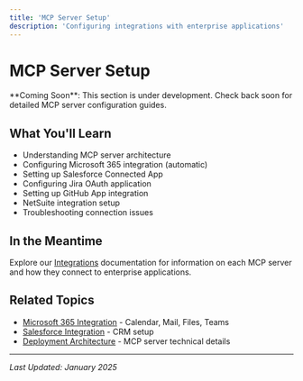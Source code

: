 ```yaml
---
title: 'MCP Server Setup'
description: 'Configuring integrations with enterprise applications'
---
```


# MCP Server Setup

<Info>
  **Coming Soon**: This section is under development. Check back soon for detailed MCP server configuration guides.
</Info>

## What You'll Learn

- Understanding MCP server architecture
- Configuring Microsoft 365 integration (automatic)
- Setting up Salesforce Connected App
- Configuring Jira OAuth application
- Setting up GitHub App integration
- NetSuite integration setup
- Troubleshooting connection issues

## In the Meantime

Explore our [Integrations](/integrations/overview) documentation for information on each MCP server and how they connect to enterprise applications.

## Related Topics

- [Microsoft 365 Integration](/integrations/microsoft-365) - Calendar, Mail, Files, Teams
- [Salesforce Integration](/integrations/salesforce) - CRM setup
- [Deployment Architecture](/deployment/architecture#mcp-server-layer) - MCP server technical details

---

*Last Updated: January 2025*

